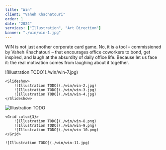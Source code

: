 ```yaml
---
title: "Win"
client: "Vaheh Khachatouri"
order: 1
date: "2024"
services: ["Illustration", "Art Direction"]
banner: "./win/win-1.jpg"
---
```


WIN is not just another corporate card game. No, it is a tool – commissioned by Vaheh Khachatouri – that encourages office coworkers to bond, get inspired, and laugh at the absurdity of daily office life. Because let us face it: the real motivation comes from laughing about it together.

<Illustrations>
    ![Illustration TODO](./win/win-7.jpg)

    <Slideshow>
        ![Illustration TODO](./win/win-2.jpg)
        ![Illustration TODO](./win/win-3.jpg)
        ![Illustration TODO](./win/win-4.jpg)
    </Slideshow>
  
  ![Illustration TODO](./win/win-5.jpg)

    <Grid cols={3}>
        ![Illustration TODO](./win/win-8.png)
        ![Illustration TODO](./win/win-9.png)
        ![Illustration TODO](./win/win-10.png)
    </Grid>

    ![Illustration TODO](./win/win-11.jpg)

</Illustrations>


